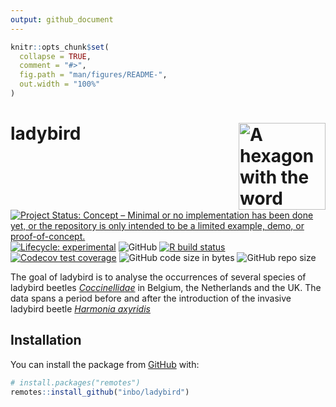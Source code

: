 ```yaml
---
output: github_document
---
```


<!-- README.md is generated from README.Rmd. Please edit that file -->

```r
knitr::opts_chunk$set(
  collapse = TRUE,
  comment = "#>",
  fig.path = "man/figures/README-",
  out.width = "100%"
)
```

# ladybird <img src='man/figures/logo.svg' align="right" height="139" alt="A hexagon with the word ladybird and a ladybird image"/>

<!-- badges: start -->
[![Project Status: Concept – Minimal or no implementation has been done yet, or the repository is only intended to be a limited example, demo, or proof-of-concept.](https://www.repostatus.org/badges/latest/concept.svg)](https://www.repostatus.org/#concept)
[![Lifecycle: experimental](https://img.shields.io/badge/lifecycle-experimental-orange.svg)](https://www.tidyverse.org/lifecycle/#experimental)
![GitHub](https://img.shields.io/github/license/inbo/ladybird)
[![R build status](https://github.com/inbo/ladybird/workflows/R-CMD-check/badge.svg)](https://github.com/inbo/ladybird/actions)
[![Codecov test coverage](https://codecov.io/gh/inbo/ladybird/branch/master/graph/badge.svg)](https://codecov.io/gh/inbo/ladybird?branch=master)
![GitHub code size in bytes](https://img.shields.io/github/languages/code-size/inbo/ladybird.svg)
![GitHub repo size](https://img.shields.io/github/repo-size/inbo/ladybird.svg)
<!-- badges: end -->

The goal of ladybird is to analyse the occurrences of several species of ladybird beetles [_Coccinellidae_](https://en.wikipedia.org/wiki/Coccinellidae) in Belgium, the Netherlands and the UK.
The data spans a period before and after the introduction of the invasive ladybird beetle [_Harmonia axyridis_](https://www.gbif.org/species/4989904)

## Installation

You can install the package from [GitHub](https://github.com/) with:

``` r
# install.packages("remotes")
remotes::install_github("inbo/ladybird")
```
